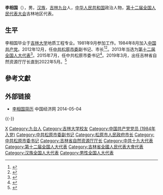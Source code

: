 {{Otheruses|other=名为李相国的其他人物|李相国}}

'''李相国'''（{{bd|1962年|11月||catIdx=Li李}}），男，[[汉族|汉族]]，[[吉林|吉林]][[九台|九台]]人，[[中华人民共和国|中华人民共和国]]政治人物，[[第十二届全国人民代表大会|第十二届全国人民代表大会]]吉林地区代表。

== 生平 ==
李相国毕业于[[吉林大学|吉林大学]]地质工程专业。1981年9月参加工作。1984年8月加入[[中国共产党|中国共产党]]。2012年12月，任[[中共松原市委|中共松原市委]]副书记、市长<ref>{{cite web|accessdate=2014-06-04|url=http://district.ce.cn/newarea/sddy/201212/24/t20121224_23969593.shtml|title=刘玉忱当选松原市人大主任 李相国任市长|publisher=中国经济网|archive-date=2016-03-04|archive-url=https://web.archive.org/web/20160304202732/http://district.ce.cn/newarea/sddy/201212/24/t20121224_23969593.shtml|dead-url=no}}</ref><ref>{{cite web|accessdate=2014-07-12|url=http://district.ce.cn/zt/zlk/bg/201402/21/t20140221_2349654.shtml|title=松原市政府工作报告 (2014年1月9日 李相国)|publisher=中国经济网|archive-date=2016-03-04|archive-url=https://web.archive.org/web/20160304205904/http://district.ce.cn/zt/zlk/bg/201402/21/t20140221_2349654.shtml|dead-url=no}}</ref>。2013年当选为[[第十二届全国人大代表|第十二届全国人大代表]]<ref>{{cite news|title=全国人大代表信息-李相国|url= http://210.82.31.1:8084/delegate/viewDelegate.action?dbid=120486|accessdate=2013-03-28|newspaper=全国人大网|archive-url=https://web.archive.org/web/20140606222922/http://www.npc.gov.cn/delegate/viewDelegate.action?dbid=120486|archive-date=2014-06-06|dead-url=yes}}</ref>。2015年7月，任中共松原市委书记<ref>{{Cite web |url=http://district.ce.cn/newarea/sddy/201507/18/t20150718_5970391.shtml |title=高材林任松原市代市长 前任李相国已升任市委书记 |access-date=2015-07-18 |archive-date=2015-07-19 |archive-url=https://web.archive.org/web/20150719072016/http://district.ce.cn/newarea/sddy/201507/18/t20150718_5970391.shtml |dead-url=no }}</ref>。2019年3月，出任吉林省自然资源厅厅长直到2022年5月。<ref>{{cite web |author1=中国经济网 |title=吉林任免王忠、张洪彬、台培青、王相民、汪学军、万春江、陈胜等职务 |url=http://district.ce.cn/newarea/sddy/202205/08/t20220508_37561167.shtml |website=中国经济网 |publisher=[[吉林日报|吉林日报]] |accessdate=2022-05-08 |archive-date=2022-05-13 |archive-url=https://web.archive.org/web/20220513023756/http://district.ce.cn/newarea/sddy/202205/08/t20220508_37561167.shtml }}</ref>

== 參考文獻 ==
{{reflist}}

== 外部链接 ==
* [http://district.ce.cn/newarea/sddy/201212/24/t20121224_23969593_1.shtml  李相国简历] {{Wayback|url=http://district.ce.cn/newarea/sddy/201212/24/t20121224_23969593_1.shtml |date=20150725110217 }} 中国经济网 2014-05-04

{{-}}
{{start box}}
{{s-ppo|cpc}}
{{s-before|[[高福平|高福平]]}}
{{s-title|[[中国共产党松原市委员会|中国共产党松原市委员会]]书记|2015年7月－2019年3月}}
{{s-after|[[王子联|王子联]]}}
{{s-gov|prc}}
{{s-before|[[兰宏良|兰宏良]]}}
{{s-title|[[吉林省自然资源厅|吉林省自然资源厅]]厅长|2019年3月－2022年5月}}
{{s-after|[[台培青|台培青]]}}
{{s-before|[[王常松|王常松]]}}
{{s-title|[[松原市人民政府|松原市人民政府]]市长|2011年5月－2015年7月}}
{{s-after|[[高材林|高材林]]}}
{{end box}}

{{Authority control}}
{{DEFAULTSORT:Li李}}
[[Category:李姓|X]]
[[Category:九台人|Category:九台人]]
[[Category:吉林大学校友|Category:吉林大学校友]]
[[Category:中国共产党党员_(1984年入党)|Category:中国共产党党员 (1984年入党)]]
[[Category:中共松原市委副书记|Category:中共松原市委副书记]]
[[Category:松原市人民政府市长|Category:松原市人民政府市长]]
[[Category:中共松原市委书记|Category:中共松原市委书记]]
[[Category:吉林省自然资源厅厅长|Category:吉林省自然资源厅厅长]]
[[Category:中共十九大代表|Category:中共十九大代表]]
[[Category:第十二届全国人大代表|Category:第十二届全国人大代表]]
[[Category:吉林省全國人民代表大會代表|Category:吉林省全國人民代表大會代表]]
[[Category:汉族全国人大代表|Category:汉族全国人大代表]]
[[Category:男性全国人大代表|Category:男性全国人大代表]]